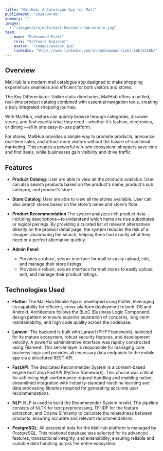 ```yaml
---
title: "MallHub: A Catalogue App for Mall"
publishedAt: "2024-04-08"
summary: ""
images:
  - "/images/projects/mall-hub/mall-hub-mobile.jpg"
team:
  - name: "Mukhammad Rizki"
    role: "Software Engineer"
    avatar: "/images/avatar.jpg"
    linkedIn: "https://www.linkedin.com/in/mukhammad-rizki-18b75518b/"
---
```


## Overview

MallHub is a modern mall catalogue app designed to make shopping experiences seamless and efficient for both visitors and stores.

The Key Differentiator: Unlike static directories, MallHub offers a unified, real-time product catalog combined with essential navigation tools, creating a truly integrated shopping journey.

With MallHub, visitors can quickly browse through categories, discover stores, and find exactly what they need—whether it’s fashion, electronics, or dining —all in one easy-to-use platform.

For stores, MallHub provides a simple way to promote products, announce real-time sales, and attract more visitors without the hassle of traditional marketing. This creates a powerful win–win ecosystem: shoppers save time and find deals, while businesses gain visibility and drive traffic.

## Features

- **Product Catalog**:
  User are able to view all the products available. User can also search products based on the product's name, product's sub category, and product's store.

- **Store Catalog**:
  User are able to view all the stores available. User can also search stores based on the store's name and store's floor.

- **Product Recommendation**
  The system analyzes rich product data—including descriptions—to understand which items are true substitutes or logical pairings. By providing a curated list of relevant alternatives directly on the product detail page, the system reduces the risk of a shopper abandoning the search, helping them find exactly what they need or a perfect alternative quickly.

- **Admin Panel**:
  - Provides a robust, secure interface for mall to easily upload, edit, and manage their store listings.
  - Provides a robust, secure interface for mall stores to easily upload, edit, and manage their product listings.

## Technologies Used

- **Flutter**: The MallHub Mobile App is developed using Flutter, leveraging its capability for efficient, cross-platform deployment to both iOS and Android. Architecture follows the BLoC (Business Logic Component) design pattern to ensure superior separation of concerns, long-term maintainability, and high code quality across the codebase.

- **Laravel**: The backend is built with Laravel (PHP Framework), selected for its mature ecosystem, robust security features, and development velocity. A powerful administrative interface was rapidly constructed using Filament. This server layer is responsible for managing core business logic and provides all necessary data endpoints to the mobile app via a structured REST API.

- **FastAPI**: The dedicated Recommender System is a content-based engine built atop FastAPI (Python framework). This choice was critical for achieving high-performance request handling and enabling native, streamlined integration with industry-standard machine learning and data processing libraries required for generating accurate user recommendations.

- **NLP**: NLP is used to build the Recommender System model. The pipeline consists of NLTK for text preprocessing, TF-IDF for the feature extraction, and Cosine Similarity to calculate the relatedness between products, ensuring accurate and relevant recommendations.

- **PostgreSQL**: All persistent data for the MallHub platform is managed by PostgreSQL. This relational database was selected for its advanced features, transactional integrity, and extensibility, ensuring reliable and scalable data handling across the entire ecosystem.
